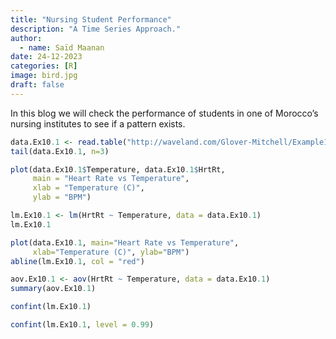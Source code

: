 ```yaml
---
title: "Nursing Student Performance"
description: "A Time Series Approach."
author:
  - name: Saïd Maanan
date: 24-12-2023
categories: [R] 
image: bird.jpg
draft: false 
---
```


::: column-body
In this blog we will check the performance of students in one of Morocco's nursing institutes to see if a pattern exists.

```r
data.Ex10.1 <- read.table("http://waveland.com/Glover-Mitchell/Example10-1.txt", header = TRUE)
tail(data.Ex10.1, n=3)
```

```r
plot(data.Ex10.1$Temperature, data.Ex10.1$HrtRt,
     main = "Heart Rate vs Temperature",
     xlab = "Temperature (C)",
     ylab = "BPM")
```

```r
lm.Ex10.1 <- lm(HrtRt ~ Temperature, data = data.Ex10.1)
lm.Ex10.1
```

```r
plot(data.Ex10.1, main="Heart Rate vs Temperature",
     xlab="Temperature (C)", ylab="BPM")
abline(lm.Ex10.1, col = "red")
```

```r
aov.Ex10.1 <- aov(HrtRt ~ Temperature, data = data.Ex10.1)
summary(aov.Ex10.1)
```

```r
confint(lm.Ex10.1)
```

```r
confint(lm.Ex10.1, level = 0.99)
```

:::
